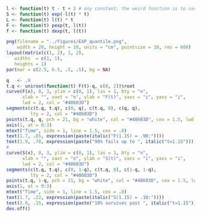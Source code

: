 ```r
l <- function(t) t - t + 2 # any constant; the weird function is to use 'curve' below
S <- function(t) exp(-l(t) * t)
L <- function(t) l(t) * t 
F <- function(t) pexp(t, l(t))
f <- function(t) dexp(t, l(t))

png(filename = "../figures/EXP_quantile.png", 
    width = 20, height = 10, units = "cm", pointsize = 10, res = 600)
layout(matrix(c(1, 2), 1, 2),
   widths  = c(1, 1), 
   heights = 1)
par(mar = c(2.5, 6.5, .5, .5), bg = NA)

q   <- .9
t.q <- uniroot(function(t) F(t)-q, c(0, 2))$root
curve(F(x), 0, 3, ylim = c(0, 1), las = 1, bty = "n", 
      xlab = "", xaxt = "n", ylab = "F(t)", xaxs = "i", yaxs = "i", 
      lwd = 2, col = "#48603D")
segments(c(t.q, t.q), c(0, q), c(t.q, 0), c(q, q), 
         lty = 2, col = "#48603D")
points(t.q, q, pch = 21, bg = "white", col = "#48603D", cex = 1.5, lwd = 2)
axis(1, at = 0:3)
mtext("Time", side = 1, line = 1.5, cex = .8)
text(1.7, .85, expression(paste(italic("F(1.15) = .90:"))))
text(1.9, .78, expression(paste("90% fails up to ", italic("t=1.15"))))
# 
curve(S(x), 0, 3, ylim = c(0, 1), las = 1, bty = "n", 
      xlab = "", xaxt = "n", ylab = "S(t)", xaxs = "i", yaxs = "i", 
      lwd = 2, col = "#48603D")
segments(c(t.q, t.q), c(0, 1-q), c(t.q, 0), c(1-q, 1-q), 
         lty = 2, col = "#48603D")
points(t.q, 1-q, pch = 21, bg = "white", col = "#48603D", cex = 1.5, lwd = 2)
axis(1, at = 0:3)
mtext("Time", side = 1, line = 1.5, cex = .8)
text(1.7, .22, expression(paste(italic("S(1.15) = .10:"))))
text(2.0, .15, expression(paste("10% survives past ", italic("t=1.15"))))
dev.off()
```
